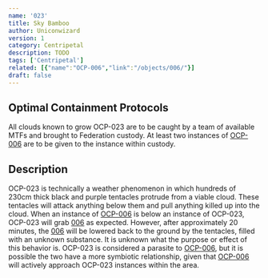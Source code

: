 ```yaml
---
name: '023'
title: Sky Bamboo
author: Uniconwizard
version: 1
category: Centripetal
description: TODO
tags: ['Centripetal']
related: [{"name":"OCP-006","link":"/objects/006/"}]
draft: false
---
```


## Optimal Containment Protocols
All clouds known to grow OCP-023 are to be caught by a team of available MTFs and brought to Federation custody.
At least two instances of [OCP-006](ocp/006) are to be given to the instance within custody.

## Description
OCP-023 is technically a weather phenomenon in which hundreds of 230cm thick black and purple tentacles protrude from a viable cloud.
These tentacles will attack anything below them and pull anything killed up into the cloud.
When an instance of [OCP-006](ocp/006) is below an instance of OCP-023, OCP-023 will grab [006](ocp/006) as expected.
However, after approximately 20 minutes, the [006](ocp/006) will be lowered back to the ground by the tentacles, filled with an unknown substance.
It is unknown what the purpose or effect of this behavior is.
OCP-023 is considered a parasite to [OCP-006](ocp/006), but it is possible the two have a more symbiotic relationship,
given that [OCP-006](ocp/006) will actively approach OCP-023 instances within the area.
